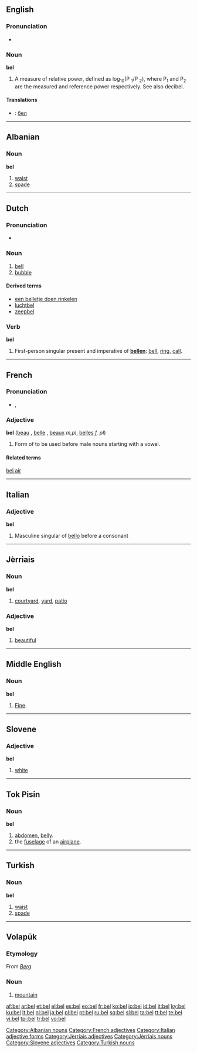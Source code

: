 {{also|bell}}
==English==

===Pronunciation===
* {{rhymes|ɛl}}

===Noun===
'''bel'''

# A measure of relative power, defined as  log<sub>10</sub>(P <sub>1</sub>/P <sub>2</sub>), where P<sub>1</sub> and P<sub>2</sub> are the measured and reference power respectively. See also decibel.

====Translations====
{{checktrans}}

* {{ttbc|Bulgarian}}: [[бел]] {{m}}

----

==Albanian==

===Noun===
'''bel'''

# [[waist]]
# [[spade]]

[[Category:Albanian nouns]]

----

==Dutch==

===Pronunciation===
* {{audio|Nl-bel.ogg|audio}}

===Noun===
{{nl-noun|g1=m|g2=f|bellen|belletje}}

# [[bell]]
# [[bubble]]

====Derived terms====
* [[een belletje doen rinkelen]]
* [[luchtbel]]
* [[zeepbel]]

===Verb===
'''bel'''

# First-person singular present and imperative of '''[[bellen]]''': [[bell]], [[ring]], [[call]].

----

==French==

===Pronunciation===
* {{IPA|/bɛl/|lang=fr}}, {{SAMPA|/bEl/}}

===Adjective===
'''bel''' {{m}} ([[beau]] {{m}}, [[belle]] {{f}}, [[beaux]] ''m,pl'', [[belles]] ''f, pl'')

# Form of {{term|beau||lang=fr|beautiful, nice}} to be used before male nouns starting with a vowel.

====Related terms====
[[bel air]]

[[Category:French adjectives]]

----

==Italian==

===Adjective===
'''bel'''

# Masculine singular of [[bello#Italian|bello]] before a consonant

[[Category:Italian adjective forms]]

----

==Jèrriais==

===Noun===
'''bel''' {{m}}

# [[courtyard]], [[yard]], [[patio]]

===Adjective===
'''bel''' {{m}}

# [[beautiful]]

[[Category:Jèrriais adjectives]]
[[Category:Jèrriais nouns]]

----

==Middle English==

===Noun===
'''bel'''

# [[fine|Fine]]. {{gloss-stub|Middle English}}

----

==Slovene==

===Adjective===
'''bel'''

# [[white]]

[[Category:Slovene adjectives]]

----

==Tok Pisin==

===Noun===
'''bel'''

# [[abdomen]], [[belly]].
# the [[fuselage]] of an [[airplane]].

----

==Turkish==

===Noun===
'''bel'''

# [[waist]]
# [[spade]]

[[Category:Turkish nouns]]

----

==Volapük==

===Etymology===
From {{etyl|de|vo}} ''[[Berg]]''

===Noun===
{{infl|vo|noun}}

# [[mountain]]

[[af:bel]]
[[ar:bel]]
[[et:bel]]
[[el:bel]]
[[es:bel]]
[[eo:bel]]
[[fr:bel]]
[[ko:bel]]
[[io:bel]]
[[id:bel]]
[[it:bel]]
[[ky:bel]]
[[ku:bel]]
[[lt:bel]]
[[nl:bel]]
[[ja:bel]]
[[pl:bel]]
[[pt:bel]]
[[ru:bel]]
[[sq:bel]]
[[sl:bel]]
[[ta:bel]]
[[tt:bel]]
[[te:bel]]
[[vi:bel]]
[[tpi:bel]]
[[tr:bel]]
[[vo:bel]]